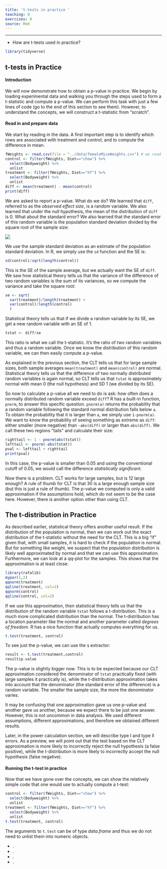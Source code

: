 ```yaml
---
title: 't-tests in practice '
teaching: 0
exercises: 0
source: Rmd
---
```


::::::::::::::::::::::::::::::::::::::: objectives

- - - 
::::::::::::::::::::::::::::::::::::::::::::::::::

:::::::::::::::::::::::::::::::::::::::: questions

- How are t-tests used in practice?

::::::::::::::::::::::::::::::::::::::::::::::::::

```r
library(tidyverse)
```

## t-tests in Practice

#### Introduction

We will now demonstrate how to obtain a p-value in practice. We begin by loading
experimental data and walking you through the steps used to form a t-statistic
and compute a p-value. We can perform this task with just a few lines of code
(go to the end of this section to see them). However, to understand the
concepts, we will construct a t-statistic from "scratch".

#### Read in and prepare data

We start by reading in the data. A first important step is to identify which rows are associated with treatment and control, and to compute the difference in mean.

```r
fWeights <- read.csv(file = "../data/femaleMiceWeights.csv") # we read this data in earlier
control <- filter(fWeights, Diet=="chow") %>%
  select(Bodyweight) %>% 
  unlist
treatment <- filter(fWeights, Diet=="hf") %>%
  select(Bodyweight) %>% 
  unlist
diff <- mean(treatment) - mean(control)
print(diff)
```

We are asked to report a p-value. What do we do? We learned that `diff`,
referred to as the *observed effect size*, is a random variable. We also learned
that under the null hypothesis, the mean of the distribution of `diff` is 0.
What about the standard error? We also learned that the standard error of this
random variable is the population standard deviation divided by the square root
of the sample size:

![](fig/02-stderr.png)

We use the sample standard deviation as an estimate of the population
standard deviation. In R, we simply use the `sd` function and the SE is:

```r
sd(control)/sqrt(length(control))
```

This is the SE of the sample average, but we actually want the SE of `diff`. We
saw how statistical theory tells us that the variance of the difference of two
random variables is the sum of its variances, so we compute the variance and
take the square root:

```r
se <- sqrt( 
  var(treatment)/length(treatment) + 
  var(control)/length(control) 
  )
```

Statistical theory tells us that if we divide a random variable by its SE, we
get a new random variable with an SE of 1.

```r
tstat <- diff/se 
```

This ratio is what we call the t-statistic. It's the ratio of two random variables and thus a random variable. Once we know the distribution of this random variable, we can then easily compute a p-value.

As explained in the previous section, the CLT tells us that for large sample sizes, both sample averages `mean(treatment)` and `mean(control)` are normal. Statistical theory tells us that the difference of two normally distributed random variables is again normal, so CLT tells us that `tstat` is approximately normal with mean 0 (the null hypothesis) and SD 1 (we divided by its SE).

So now to calculate a p-value all we need to do is ask: how often does a
normally distributed random variable exceed `diff`? R has a built-in function,
`pnorm`, to answer this specific question. `pnorm(a)` returns the probability
that a random variable following the standard normal distribution falls below
`a`. To obtain the probability that it is larger than `a`, we simply use
`1-pnorm(a)`. We want to know the probability of seeing something as extreme as
`diff`: either smaller (more negative) than `-abs(diff)` or larger than
`abs(diff)`. We call these two regions "tails" and calculate their size:

```r
righttail <- 1 - pnorm(abs(tstat)) 
lefttail <- pnorm(-abs(tstat))
pval <- lefttail + righttail
print(pval)
```

In this case, the p-value is smaller than 0.05 and using the conventional cutoff
of 0.05, we would call the difference *statistically significant*.

Now there is a problem. CLT works for large samples, but is 12 large enough? A
rule of thumb for CLT is that 30 is a large enough sample size (but this is just
a rule of thumb). The p-value we computed is only a valid approximation if the
assumptions hold, which do not seem to be the case here. However, there is
another option other than using CLT.

<a name="smallsample"></a>

## The t-distribution in Practice

As described earlier, statistical theory offers another useful result. If the
distribution of the population is normal, then we can work out the exact
distribution of the t-statistic without the need for the CLT. This is a big "if"
given that, with small samples, it is hard to check if the population is normal.
But for something like weight, we suspect that the population distribution is
likely well approximated by normal and that we can use this approximation.
Furthermore, we can look at a qq-plot for the samples. This shows that the
approximation is at least close:

```r
library(rafalib)
mypar(1,2)
qqnorm(treatment)
qqline(treatment, col=2)
qqnorm(control)
qqline(control, col=2)
```

If we use this approximation, then statistical theory tells us that the
distribution of the random variable `tstat` follows a t-distribution. This is a
much more complicated distribution than the normal. The t-distribution has a
location parameter like the normal and another parameter called
*degrees of freedom*. R has a nice function that actually computes everything
for us.

```r
t.test(treatment, control)
```

To see just the p-value, we can use the `$` extractor:

```r
result <- t.test(treatment,control)
result$p.value
```

The p-value is slightly bigger now. This is to be expected because our CLT
approximation considered the denominator of `tstat` practically fixed
(with large samples it practically is), while the t-distribution approximation
takes into account that the denominator (the standard error of the difference)
is a random variable. The smaller the sample size, the more the denominator
varies.

It may be confusing that one approximation gave us one p-value and another gave
us another, because we expect there to be just one answer. However, this is not
uncommon in data analysis. We used different assumptions, different
approximations, and therefore we obtained different results.

Later, in the power calculation section, we will describe type I and type II
errors. As a preview, we will point out that the test based on the CLT
approximation is more likely to incorrectly reject the null hypothesis
(a false positive), while the t-distribution is more likely to incorrectly
accept the null hypothesis (false negative).

#### Running the t-test in practice

Now that we have gone over the concepts, we can show the relatively simple code
that one would use to actually compute a t-test:

```r
control <- filter(fWeights, Diet=="chow") %>%
  select(Bodyweight) %>% 
  unlist
treatment <- filter(fWeights, Diet=="hf") %>%
  select(Bodyweight) %>% 
  unlist
t.test(treatment, control)
```

The arguments to `t.test` can be of type *data.frame* and thus we do not need to
unlist them into numeric objects.

:::::::::::::::::::::::::::::::::::::::: keypoints

- .
- .
- .
- .

::::::::::::::::::::::::::::::::::::::::::::::::::


